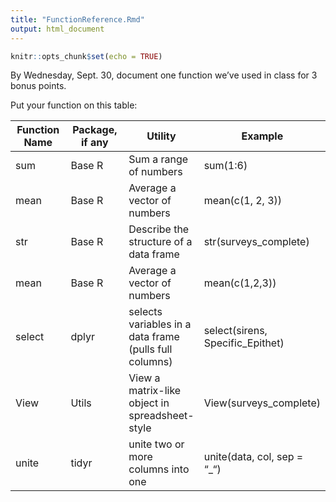 ```yaml
---
title: "FunctionReference.Rmd"
output: html_document
---
```


```r
knitr::opts_chunk$set(echo = TRUE)
```
By Wednesday, Sept. 30, document one function we've used in class for 3 bonus points.

Put your function on this table:

| Function Name | Package, if any | Utility | Example  |
|---------------|-----------------|---------|----------|
| sum     | Base R    | Sum a range of numbers | sum(1:6) | 
| mean    | Base R    | Average a vector of numbers | mean(c(1, 2, 3)) |
| str     | Base R    | Describe the structure of a data frame    | str(surveys_complete)   |
| mean    | Base R    | Average a vector of numbers | mean(c(1,2,3)) | 
| select  | dplyr     | selects variables in a data frame (pulls full columns) | select(sirens, Specific_Epithet)
| View    | Utils     | View a matrix-like object in spreadsheet-style | View(surveys_complete) |
| unite | tidyr | unite two or more columns into one | unite(data, col, sep = "_")

